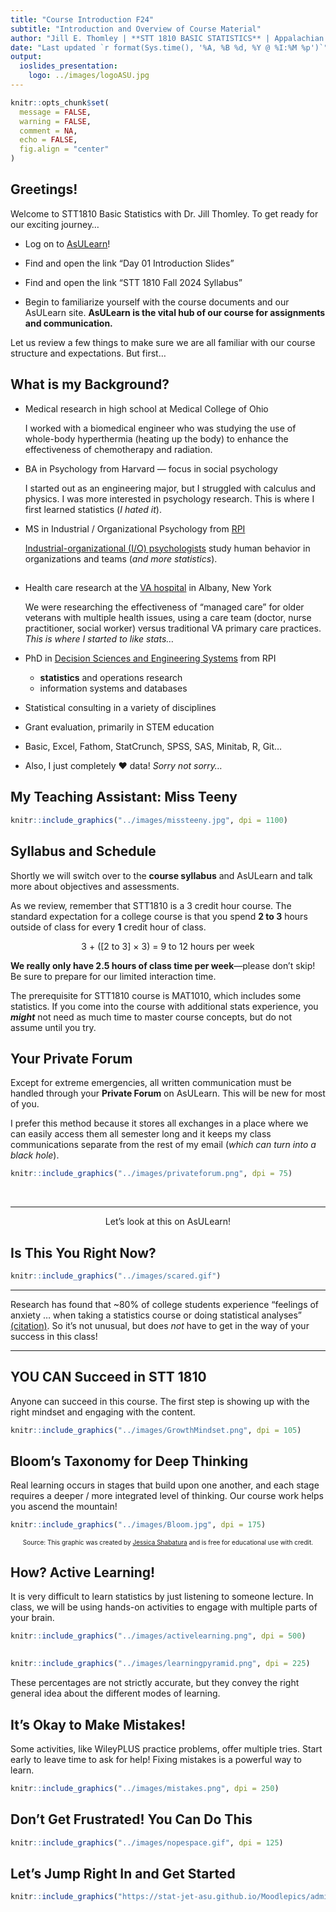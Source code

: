 ```yaml
---
title: "Course Introduction F24"
subtitle: "Introduction and Overview of Course Material"
author: "Jill E. Thomley | **STT 1810 BASIC STATISTICS** | Appalachian State University"
date: "Last updated `r format(Sys.time(), '%A, %B %d, %Y @ %I:%M %p')`"
output: 
  ioslides_presentation:
    logo: ../images/logoASU.jpg
---
```


```r
knitr::opts_chunk$set(
  message = FALSE,
  warning = FALSE,
  comment = NA,
  echo = FALSE,
  fig.align = "center"
)
```

## Greetings!

Welcome to STT1810 Basic Statistics with Dr. Jill Thomley. To get ready for our exciting journey...

* Log on to [AsULearn](https://asulearn.appstate.edu/)!

* Find and open the link "Day 01 Introduction Slides"

* Find and open the link "STT 1810 Fall 2024 Syllabus"

* Begin to familiarize yourself with the course documents and our AsULearn site. **AsULearn is the vital hub of our course for assignments and communication.**

Let us review a few things to make sure we are all familiar with our course structure and expectations. But first...


## What is my Background?

* Medical research in high school at Medical College of Ohio

    I worked with a biomedical engineer who was studying the use of whole-body hyperthermia (heating up the body) to enhance the effectiveness of chemotherapy and radiation.
    
* BA in Psychology from Harvard --- focus in social psychology

    I started out as an engineering major, but I struggled with calculus and physics. I was more interested in psychology research. This is where I first learned statistics (*I hated it*).

* MS in Industrial / Organizational Psychology from [RPI](https://www.rpi.edu/)

    [Industrial-organizational (I/O) psychologists](https://www.apa.org/ed/graduate/specialize/industrial) study human behavior in organizations and teams (*and more statistics*). 


##

* Health care research at the [VA hospital](https://www.va.gov/directory/guide/facility.asp?id=1) in Albany, New York

    We were researching the effectiveness of "managed care" for older veterans with multiple health issues, using a care team (doctor, nurse practitioner, social worker) versus traditional VA primary care practices. *This is where I started to like stats...*

* PhD in [Decision Sciences and Engineering Systems](https://ise.rpi.edu/programs/phd-decision-sciences-and-engineering-systems) from RPI
    * **statistics** and operations research
    * information systems and databases
* Statistical consulting in a variety of disciplines
* Grant evaluation, primarily in STEM education
* Basic, Excel, Fathom, StatCrunch, SPSS, SAS, Minitab, R, Git...
* Also, I just completely &hearts; data! *Sorry not sorry...*


## My Teaching Assistant: Miss Teeny

```r
knitr::include_graphics("../images/missteeny.jpg", dpi = 1100)
```


## Syllabus and Schedule

Shortly we will switch over to the **course syllabus** and AsULearn and talk more about objectives and assessments.

As we review, remember that STT1810 is a 3 credit hour course. The standard expectation for a college course is that you spend **2 to 3** hours outside of class for every **1** credit hour of class.

<p style="text-align: center;">3 + ([2 to 3] &times; 3) = 9 to 12 hours per week</p>

**We really only have 2.5 hours of class time per week**&mdash;please don't skip! Be sure to prepare for our limited interaction time.

The prerequisite for STT1810 course is MAT1010, which includes some statistics. If you come into the course with additional stats experience, you ***might*** not need as much time to master course concepts, but do not assume until you try. 


## Your Private Forum

Except for extreme emergencies, all written communication must be handled through your **Private Forum** on AsULearn. This will be new for most of you. 

I prefer this method because it stores all exchanges in a place where we can easily access them all semester long and it keeps my class communications separate from the rest of my email (*which can turn into a black hole*).

```r
knitr::include_graphics("../images/privateforum.png", dpi = 75)
```

<p>&nbsp;</p>

<hr>

<p style = "text-align: center;">Let's look at this on AsULearn!</p>


## Is This You Right Now?

```r
knitr::include_graphics("../images/scared.gif")
```

<hr>
Research has found that ~80% of college students experience “feelings of anxiety ... when taking a statistics course or doing statistical analyses” [(citation)](https://psycnet.apa.org/fulltext/2019-01035-001.html). So it's not unusual, but does *not* have to get in the way of your success in this class!
<hr>


## YOU CAN Succeed in STT 1810

Anyone can succeed in this course. The first step is showing up with the right mindset and engaging with the content.

```r
knitr::include_graphics("../images/GrowthMindset.png", dpi = 105)
```


## Bloom's Taxonomy for Deep Thinking

Real learning occurs in stages that build upon one another, and each stage requires a deeper / more integrated level of thinking. Our course work helps you ascend the mountain!

```r
knitr::include_graphics("../images/Bloom.jpg", dpi = 175)
```

<p style="text-align:center; font-size: 10px;">Source: This graphic was created by [Jessica Shabatura](https://tips.uark.edu/using-blooms-taxonomy/) and is free for educational use with credit.</p>


## How? Active Learning!

It is very difficult to learn statistics by just listening to someone lecture. In class, we will be using hands-on activities to engage with multiple parts of your brain.

```r
knitr::include_graphics("../images/activelearning.png", dpi = 500)
```


## 

```r
knitr::include_graphics("../images/learningpyramid.png", dpi = 225)
```

These percentages are not strictly accurate, but they convey the right general idea about the different modes of learning.


## It's Okay to Make Mistakes!

Some activities, like WileyPLUS practice problems, offer multiple tries. Start early to leave time to ask for help! Fixing mistakes is a powerful way to learn.

```r
knitr::include_graphics("../images/mistakes.png", dpi = 250)
```


## Don't Get Frustrated! You Can Do This

```r
knitr::include_graphics("../images/nopespace.gif", dpi = 125)
```


## Let's Jump Right In and Get Started

```r
knitr::include_graphics("https://stat-jet-asu.github.io/Moodlepics/admin/swimmingindata.jpg")
```
